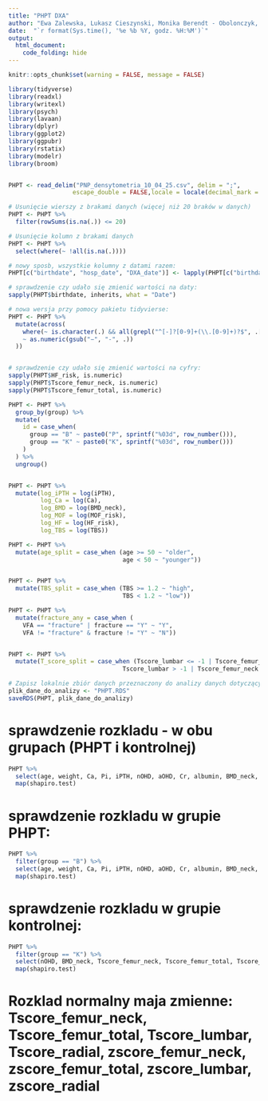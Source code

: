 ---
title: "PHPT DXA"
author: "Ewa Zalewska, Lukasz Cieszynski, Monika Berendt - Obolonczyk, Julia Tarnowska, Bartosz Zeglen, Renata Swiatkowska-Stodulska"
date:  "`r format(Sys.time(), '%e %b %Y, godz. %H:%M')`"
output:
  html_document:
    code_folding: hide
---

```{r, include=FALSE} 
knitr::opts_chunk$set(warning = FALSE, message = FALSE) 
```

```{r setup, include=FALSE}
library(tidyverse)
library(readxl)
library(writexl)
library(psych)
library(lavaan)
library(dplyr)
library(ggplot2)
library(ggpubr)
library(rstatix)
library(modelr)
library(broom)


PHPT <- read_delim("PNP_densytometria_10_04_25.csv", delim = ";", 
                  escape_double = FALSE,locale = locale(decimal_mark = "."), trim_ws = TRUE)

# Usunięcie wierszy z brakami danych (więcej niż 20 braków w danych)
PHPT <- PHPT %>%
  filter(rowSums(is.na(.)) <= 20)

# Usunięcie kolumn z brakami danych
PHPT <- PHPT %>%
  select(where(~ !all(is.na(.))))

# nowy sposb, wszystkie kolumny z datami razem:
PHPT[c("birthdate", "hosp_date", "DXA_date")] <- lapply(PHPT[c("birthdate", "hosp_date", "DXA_date")], as.Date, format = "%d.%m.%Y")

# sprawdzenie czy udało się zmienić wartości na daty:
sapply(PHPT$birthdate, inherits, what = "Date")

# nowa wersja przy pomocy pakietu tidyvierse:
PHPT <- PHPT %>%
  mutate(across(
    where(~ is.character(.) && all(grepl("^[-]?[0-9]+(\\.[0-9]+)?$", .[!is.na(.)]))),
    ~ as.numeric(gsub("−", "-", .))
  ))


# sprawdzenie czy udało się zmienić wartości na cyfry:
sapply(PHPT$HF_risk, is.numeric)
sapply(PHPT$Tscore_femur_neck, is.numeric)
sapply(PHPT$Tscore_femur_total, is.numeric)

PHPT <- PHPT %>%
  group_by(group) %>%
  mutate(
    id = case_when(
      group == "B" ~ paste0("P", sprintf("%03d", row_number())),
      group == "K" ~ paste0("K", sprintf("%03d", row_number()))
    )
  ) %>%
  ungroup()


PHPT <- PHPT %>%
  mutate(log_iPTH = log(iPTH),
         log_Ca = log(Ca),
         log_BMD = log(BMD_neck),
         log_MOF = log(MOF_risk),
         log_HF = log(HF_risk),
         log_TBS = log(TBS))

PHPT <- PHPT %>%
  mutate(age_split = case_when (age >= 50 ~ "older",
                                age < 50 ~ "younger"))


PHPT <- PHPT %>%
  mutate(TBS_split = case_when (TBS >= 1.2 ~ "high",
                                TBS < 1.2 ~ "low"))

PHPT <- PHPT %>%
  mutate(fracture_any = case_when (
    VFA == "fracture" | fracture == "Y" ~ "Y",
    VFA != "fracture" & fracture != "Y" ~ "N"))


PHPT <- PHPT %>%
  mutate(T_score_split = case_when (Tscore_lumbar <= -1 | Tscore_femur_neck <= -1 ~ "low",
                                Tscore_lumbar > -1 | Tscore_femur_neck > -1 ~ "high"))

# Zapisz lokalnie zbiór danych przeznaczony do analizy danych dotyczących PHPT
plik_dane_do_analizy <- "PHPT.RDS"
saveRDS(PHPT, plik_dane_do_analizy)
```

# sprawdzenie rozkladu - w obu grupach (PHPT i kontrolnej)
```{r}
PHPT %>%
  select(age, weight, Ca, Pi, iPTH, nOHD, aOHD, Cr, albumin, BMD_neck, HF_risk, MOF_risk, Tscore_femur_neck, Tscore_femur_total, Tscore_lumbar, Tscore_radial, zscore_femur_neck, zscore_femur_total, zscore_lumbar, zscore_radial) %>%
  map(shapiro.test)
```
# sprawdzenie rozkladu w grupie PHPT:
```{r}
PHPT %>%
  filter(group == "B") %>%
  select(age, weight, Ca, Pi, iPTH, nOHD, aOHD, Cr, albumin, BMD_neck, HF_risk, MOF_risk, Tscore_femur_neck, Tscore_femur_total, Tscore_lumbar, Tscore_radial, zscore_femur_neck, zscore_femur_total, zscore_lumbar, zscore_radial) %>%
  map(shapiro.test)
```
# sprawdzenie rozkladu w grupie kontrolnej:
```{r}
PHPT %>%
  filter(group == "K") %>%
  select(nOHD, BMD_neck, Tscore_femur_neck, Tscore_femur_total, Tscore_lumbar, Tscore_radial, zscore_femur_neck, zscore_femur_total, zscore_lumbar, zscore_radial) %>%
  map(shapiro.test)
```
# Rozklad normalny maja zmienne: Tscore_femur_neck, Tscore_femur_total, Tscore_lumbar, Tscore_radial, zscore_femur_neck, zscore_femur_total, zscore_lumbar, zscore_radial

















